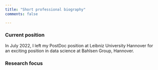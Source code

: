 ```yaml
---
title: "Short professional biography"
comments: false

---
```




### Current position

In July 2022, I left my PostDoc position at Leibniz University Hannover for an exciting position in data science at Bahlsen Group, Hannover. 

### Research focus


